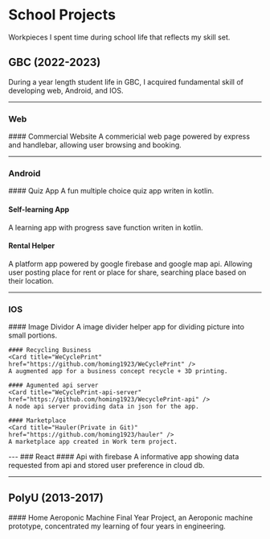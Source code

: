 
# School Projects

Workpieces I spent time during school life that reflects my skill set.

## GBC (2022-2023)

During a year length student life in GBC, I acquired fundamental skill of developing web, Android, and IOS.

---

### Web

<Steps>
#### Commercial Website
<Card title="GYM Class Shop" href="/works/SchoolProjects/GBC/Web/GYMClass" />
A commericial web page powered by express and handlebar, allowing user browsing and booking.

</Steps>

---
### Android

<Steps>
#### Quiz App
<Card title="Canadian Immiration Test" href="/works/SchoolProjects/GBC/Android/CanadaImmg" />
A fun multiple choice quiz app writen in kotlin.

#### Self-learning App
<Card title="Code Learner" href="https://github.com/homing1923/Kotlin_self-learning-app" />
A learning app with progress save function writen in kotlin.

#### Rental Helper

<Card title="HomeFinder" href="https://github.com/homing1923/Kotlin-homeFinder" />
A platform app powered by google firebase and google map api. Allowing user posting place for rent or place for share, searching place based on their location.
    
</Steps>

---
### IOS

<Steps>
    #### Image Dividor
    <Card title="ImageCroper" href="https://github.com/homing1923/ImgCrop" />
    A image divider helper app for dividing picture into small portions.

    #### Recycling Business
    <Card title="WeCyclePrint" href="https://github.com/homing1923/WeCyclePrint" />
    A augmented app for a business concept recycle + 3D printing.

    #### Agumented api server
    <Card title="WeCyclePrint-api-server" href="https://github.com/homing1923/WecyclePrint-api" />
    A node api server providing data in json for the app.

    #### Marketplace
    <Card title="Hauler(Private in Git)" href="https://github.com/homing1923/hauler" />
    A marketplace app created in Work term project.
</Steps>
---
### React

<Steps>
    #### Api with firebase
    <Card title="Movie Lover" href="https://github.com/homing1923/React-native-MovieLover" />
    A informative app showing data requested from api and stored user preference in cloud db.
</Steps>

---
## PolyU (2013-2017)

<Steps>
    #### Home Aeroponic Machine
    <Card title="Veggro" href="" />
    Final Year Project, an Aeroponic machine prototype, concentrated my learning of four years in engineering. 
</Steps>
